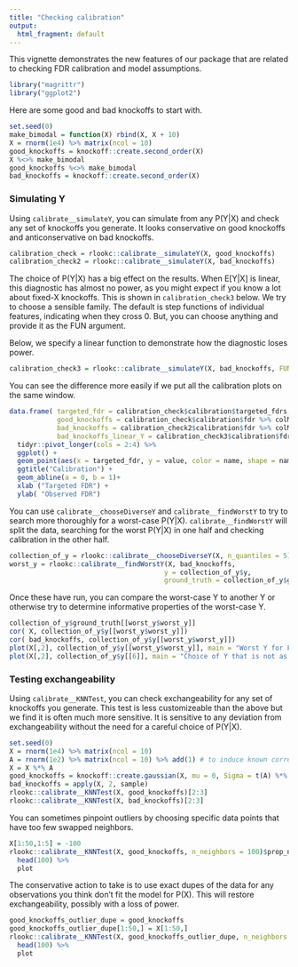 ```yaml
---
title: "Checking calibration"
output:
  html_fragment: default
---
```


This vignette demonstrates the new features of our package that
are related to checking FDR calibration and model assumptions.

```r
library("magrittr")
library("ggplot2")
```

Here are some good and bad knockoffs to start with.

```r
set.seed(0)
make_bimodal = function(X) rbind(X, X + 10)
X = rnorm(1e4) %>% matrix(ncol = 10)
good_knockoffs = knockoff::create.second_order(X)
X %<>% make_bimodal
good_knockoffs %<>% make_bimodal
bad_knockoffs = knockoff::create.second_order(X)
```


### Simulating Y

Using `calibrate__simulateY`, you can simulate from any P(Y|X) and check any set of knockoffs you generate. It looks conservative on good knockoffs and anticonservative on bad knockoffs.

```r
calibration_check = rlookc::calibrate__simulateY(X, good_knockoffs)
calibration_check2 = rlookc::calibrate__simulateY(X, bad_knockoffs)
```

The choice of P(Y|X) has a big effect on the results.
When E[Y|X] is linear, this diagnostic has almost no power, as you might expect
if you know a lot about fixed-X knockoffs. This is shown in `calibration_check3` below.
We try to choose a sensible family.
The default is step functions of individual features, indicating when they cross 0.
But, you can choose anything and provide it as the FUN argument. 

Below, we specify a linear function to demonstrate how the diagnostic loses power. 

```r
calibration_check3 = rlookc::calibrate__simulateY(X, bad_knockoffs, FUN = function(x) 2*x)
```

You can see the difference more easily if we put all the calibration plots on the same window.

```r
data.frame( targeted_fdr = calibration_check$calibration$targeted_fdrs, 
            good_knockoffs = calibration_check$calibration$fdr %>% colMeans, 
            bad_knockoffs = calibration_check2$calibration$fdr %>% colMeans, 
            bad_knockoffs_linear_Y = calibration_check3$calibration$fdr %>% colMeans) %>%
  tidyr::pivot_longer(cols = 2:4) %>%
  ggplot() + 
  geom_point(aes(x = targeted_fdr, y = value, color = name, shape = name)) + 
  ggtitle("Calibration") + 
  geom_abline(a = 0, b = 1)+
  xlab ("Targeted FDR") + 
  ylab( "Observed FDR")
```

You can use `calibrate__chooseDiverseY` and `calibrate__findWorstY` to try
to search more thoroughly for a worst-case P(Y|X).
`calibrate__findWorstY` will split the data, searching for the worst P(Y|X)
in one half and checking calibration in the other half.

```r
collection_of_y = rlookc::calibrate__chooseDiverseY(X, n_quantiles = 5)
worst_y = rlookc::calibrate__findWorstY(X, bad_knockoffs,
                                       y = collection_of_y$y,
                                       ground_truth = collection_of_y$ground_truth)
```

Once these have run, you can compare the worst-case Y to another Y or otherwise
try to determine informative properties of the worst-case Y.

```r
collection_of_y$ground_truth[[worst_y$worst_y]]
cor( X, collection_of_y$y[[worst_y$worst_y]])
cor( bad_knockoffs, collection_of_y$y[[worst_y$worst_y]])
plot(X[,2], collection_of_y$y[[worst_y$worst_y]], main = "Worst Y for FDR control")
plot(X[,2], collection_of_y$y[[6]], main = "Choice of Y that is not as bad")
```

### Testing exchangeability

Using `calibrate__KNNTest`, you can check exchangeability for any set of knockoffs you generate.
This test is less customizeable than the above but we find it is often much more sensitive.
It is sensitive to any deviation from exchangeability without the need
for a careful choice of P(Y|X).

```r
set.seed(0)
X = rnorm(1e4) %>% matrix(ncol = 10)
A = rnorm(1e2) %>% matrix(ncol = 10) %>% add(1) # to induce known correlation across variables
X = X %*% A
good_knockoffs = knockoff::create.gaussian(X, mu = 0, Sigma = t(A) %*% A)
bad_knockoffs = apply(X, 2, sample)
rlookc::calibrate__KNNTest(X, good_knockoffs)[2:3]
rlookc::calibrate__KNNTest(X, bad_knockoffs)[2:3]
```

You can sometimes pinpoint outliers by choosing specific data points that have too few swapped neighbors.

```r
X[1:50,1:5] = -100
rlookc::calibrate__KNNTest(X, good_knockoffs, n_neighbors = 100)$prop_not_swapped_per_observation %>%
  head(100) %>%
  plot
```

The conservative action to take is to use exact dupes of the data for
any observations you think don't fit the model for P(X).
This will restore exchangeability, possibly with a loss of power.

```r
good_knockoffs_outlier_dupe = good_knockoffs
good_knockoffs_outlier_dupe[1:50,] = X[1:50,]
rlookc::calibrate__KNNTest(X, good_knockoffs_outlier_dupe, n_neighbors = 100)$prop_not_swapped_per_observation %>%
  head(100) %>%
  plot
```

